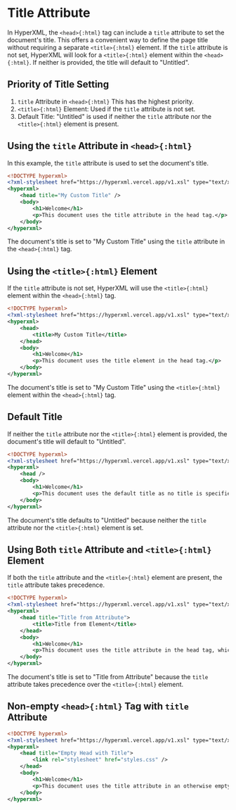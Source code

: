 # Title Attribute

In HyperXML, the `<head>{:html}` tag can include a `title` attribute to set the document's title. This offers
a convenient way to define the page title without requiring a separate `<title>{:html}` element. If the `title`
attribute is not set, HyperXML will look for a `<title>{:html}` element within the `<head>{:html}`. If neither
is provided, the title will default to "Untitled".

## Priority of Title Setting

1. `title` Attribute in `<head>{:html}` This has the highest priority.
2. `<title>{:html}` Element: Used if the `title` attribute is not set.
3. Default Title: "Untitled" is used if neither the `title` attribute nor the `<title>{:html}` element is present.

## Using the `title` Attribute in `<head>{:html}`

In this example, the `title` attribute is used to set the document's title.

```xml filename="hyperxml" copy
<!DOCTYPE hyperxml>
<?xml-stylesheet href="https://hyperxml.vercel.app/v1.xsl" type="text/xsl"?>
<hyperxml>
    <head title="My Custom Title" />
    <body>
        <h1>Welcome</h1>
        <p>This document uses the title attribute in the head tag.</p>
    </body>
</hyperxml>
```

The document's title is set to "My Custom Title" using the `title` attribute in the `<head>{:html}` tag.

## Using the `<title>{:html}` Element

If the `title` attribute is not set, HyperXML will use the `<title>{:html}` element within the `<head>{:html}` tag.

```xml filename="hyperxml" copy
<!DOCTYPE hyperxml>
<?xml-stylesheet href="https://hyperxml.vercel.app/v1.xsl" type="text/xsl"?>
<hyperxml>
    <head>
        <title>My Custom Title</title>
    </head>
    <body>
        <h1>Welcome</h1>
        <p>This document uses the title element in the head tag.</p>
    </body>
</hyperxml>
```

The document's title is set to "My Custom Title" using the `<title>{:html}` element within the `<head>{:html}` tag.

## Default Title

If neither the `title` attribute nor the `<title>{:html}` element is provided, the document's title will default to "Untitled".

```xml filename="hyperxml" copy
<!DOCTYPE hyperxml>
<?xml-stylesheet href="https://hyperxml.vercel.app/v1.xsl" type="text/xsl"?>
<hyperxml>
    <head />
    <body>
        <h1>Welcome</h1>
        <p>This document uses the default title as no title is specified.</p>
    </body>
</hyperxml>
```

The document's title defaults to "Untitled" because neither the `title` attribute nor the `<title>{:html}` element is set.

## Using Both `title` Attribute and `<title>{:html}` Element

If both the `title` attribute and the `<title>{:html}` element are present, the `title` attribute takes precedence.

```xml filename="hyperxml" copy
<!DOCTYPE hyperxml>
<?xml-stylesheet href="https://hyperxml.vercel.app/v1.xsl" type="text/xsl"?>
<hyperxml>
    <head title="Title from Attribute">
        <title>Title from Element</title>
    </head>
    <body>
        <h1>Welcome</h1>
        <p>This document uses the title attribute in the head tag, which overrides the title element.</p>
    </body>
</hyperxml>
```

The document's title is set to "Title from Attribute" because the `title` attribute takes precedence over the `<title>{:html}` element.

## Non-empty `<head>{:html}` Tag with `title` Attribute

```xml filename="hyperxml" copy
<!DOCTYPE hyperxml>
<?xml-stylesheet href="https://hyperxml.vercel.app/v1.xsl" type="text/xsl"?>
<hyperxml>
    <head title="Empty Head with Title">
        <link rel="stylesheet" href="styles.css" />
    </head>
    <body>
        <h1>Welcome</h1>
        <p>This document uses the title attribute in an otherwise empty head tag.</p>
    </body>
</hyperxml>
```
